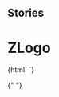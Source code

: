 
## Stories

<Meta title="Logo/ZLogo" component="z-logo" />

# ZLogo

<Preview>
  <Story name="z-list">
    {html` <z-logo
      imagealt="${text("imagealt", "logo")}"
      height="${number("height", 50)}"
      width="${number("width", 200)}"
    ></z-logo>`}
  </Story>
</Preview>

{" "}
<Props of="z-logo" />

